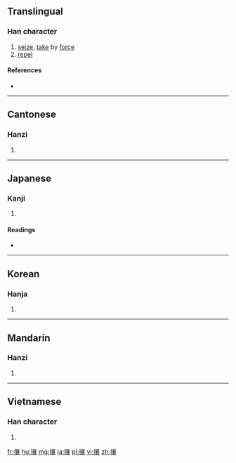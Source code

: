 ==Translingual==

===Han character===
{{Han char|rn=64|rad=手|as=17|sn=20|four=50032|canj=QYRV|ids=⿰扌襄}}

# [[seize]], [[take]] by [[force]]
# [[repel]]

====References====
* {{Han ref|kx=0463.110|dkj=12989|dj=0812.170|hdz=31985.020|uh=6518|ud=25880|bh=C463|bd=50275}}

----

==Cantonese==

===Hanzi===
{{yue-hanzi|jyut=[[joeng4]], [[joeng5]]|y=yeung4, yeung5}}

# {{defn|lang=yue|sort=手17}}

----

==Japanese==

===Kanji===
{{ja-kanji|grade=|rs=手17}}

# {{defn|lang=ja|sort=手17}}

====Readings====
* {{ja-readings|on=[[じょう]] (jō)|kun=[[はらう]] (harau), [[ぬすむ]] (nusumu)}}

----

==Korean==

===Hanja===
{{ko-hanja|hangeul=양|eumhun=|rv=yang|mr=yang|y=yang}}

# {{defn|lang=ko|sort=手17}}

----

==Mandarin==

===Hanzi===
{{cmn-hanzi|pin=[[rǎng]] ([[rang3]]), [[ràng]] ([[rang4]])|wg=jang<sup>3</sup>, jang<sup>4</sup>}}

# {{defn|lang=cmn|sort=手17}}

----

==Vietnamese==

===Han character===
{{vi-readings|rs=手17|hanviet=nhương}}

# {{defn|lang=vi|sort=手17}}

[[fr:攘]]
[[hu:攘]]
[[mg:攘]]
[[ja:攘]]
[[pl:攘]]
[[vi:攘]]
[[zh:攘]]